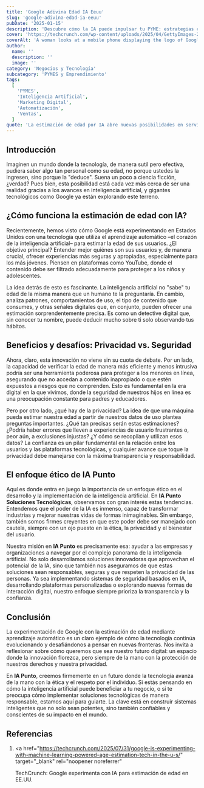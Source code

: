 ```yaml
---
title: 'Google Adivina Edad IA Eeuu'
slug: 'google-adivina-edad-ia-eeuu'
pubDate: '2025-01-15'
description: 'Descubre cómo la IA puede impulsar tu PYME: estrategias concretas de marketing, automatización y datos para aumentar ventas.'
cover: 'https://techcrunch.com/wp-content/uploads/2025/04/GettyImages-2169510461.jpg?w=1024'
coverAlt: 'A woman looks at a mobile phone displaying the logo of Google in front of a laptop screen displaying the logo of Google.'
author:
  name: ''
  description: ''
  image: ''
category: 'Negocios y Tecnología'
subcategory: 'PYMES y Emprendimiento'
tags:
  [
    'PYMES',
    'Inteligencia Artificial',
    'Marketing Digital',
    'Automatización',
    'Ventas',
  ]
quote: 'La estimación de edad por IA abre nuevas posibilidades en servicios digitales. — Sergio Rondón'
---
```

<h2 id="introduccion">Introducción</h2>

Imaginen un mundo donde la tecnología, de manera sutil pero efectiva, pudiera saber algo tan personal como su edad, no porque ustedes la ingresen, sino porque la "deduce". Suena un poco a ciencia ficción, ¿verdad? Pues bien, esta posibilidad está cada vez más cerca de ser una realidad gracias a los avances en inteligencia artificial, y gigantes tecnológicos como Google ya están explorando este terreno.

<h2 id="como-funciona-la-estimacion-de-edad">
  ¿Cómo funciona la estimación de edad con IA?
</h2>

Recientemente, hemos visto cómo Google está experimentando en Estados Unidos con una tecnología que utiliza el aprendizaje automático –el corazón de la inteligencia artificial– para estimar la edad de sus usuarios. ¿El objetivo principal? Entender mejor quiénes son sus usuarios y, de manera crucial, ofrecer experiencias más seguras y apropiadas, especialmente para los más jóvenes. Piensen en plataformas como YouTube, donde el contenido debe ser filtrado adecuadamente para proteger a los niños y adolescentes.

La idea detrás de esto es fascinante. La inteligencia artificial no "sabe" tu edad de la misma manera que un humano te la preguntaría. En cambio, analiza patrones, comportamientos de uso, el tipo de contenido que consumes, y otras señales digitales que, en conjunto, pueden ofrecer una estimación sorprendentemente precisa. Es como un detective digital que, sin conocer tu nombre, puede deducir mucho sobre ti solo observando tus hábitos.

<h2 id="beneficios-y-desafios-privacidad-vs-seguridad">
  Beneficios y desafíos: Privacidad vs. Seguridad
</h2>

Ahora, claro, esta innovación no viene sin su cuota de debate. Por un lado, la capacidad de verificar la edad de manera más eficiente y menos intrusiva podría ser una herramienta poderosa para proteger a los menores en línea, asegurando que no accedan a contenido inapropiado o que estén expuestos a riesgos que no comprenden. Esto es fundamental en la era digital en la que vivimos, donde la seguridad de nuestros hijos en línea es una preocupación constante para padres y educadores.

Pero por otro lado, ¿qué hay de la privacidad? La idea de que una máquina pueda estimar nuestra edad a partir de nuestros datos de uso plantea preguntas importantes. ¿Qué tan precisas serán estas estimaciones? ¿Podría haber errores que lleven a experiencias de usuario frustrantes o, peor aún, a exclusiones injustas? ¿Y cómo se recopilan y utilizan esos datos? La confianza es un pilar fundamental en la relación entre los usuarios y las plataformas tecnológicas, y cualquier avance que toque la privacidad debe manejarse con la máxima transparencia y responsabilidad.

<h2 id="el-enfoque-etico-de-ia-punto">El enfoque ético de IA Punto</h2>

Aquí es donde entra en juego la importancia de un enfoque ético en el desarrollo y la implementación de la inteligencia artificial. En **IA Punto Soluciones Tecnológicas**, observamos con gran interés estas tendencias. Entendemos que el poder de la IA es inmenso, capaz de transformar industrias y mejorar nuestras vidas de formas inimaginables. Sin embargo, también somos firmes creyentes en que este poder debe ser manejado con cautela, siempre con un ojo puesto en la ética, la privacidad y el bienestar del usuario.

Nuestra misión en **IA Punto** es precisamente esa: ayudar a las empresas y organizaciones a navegar por el complejo panorama de la inteligencia artificial. No solo desarrollamos soluciones innovadoras que aprovechan el potencial de la IA, sino que también nos aseguramos de que estas soluciones sean responsables, seguras y que respeten la privacidad de las personas. Ya sea implementando sistemas de seguridad basados en IA, desarrollando plataformas personalizadas o explorando nuevas formas de interacción digital, nuestro enfoque siempre prioriza la transparencia y la confianza.

<h2 id="conclusion">Conclusión</h2>

La experimentación de Google con la estimación de edad mediante aprendizaje automático es un claro ejemplo de cómo la tecnología continúa evolucionando y desafiándonos a pensar en nuevas fronteras. Nos invita a reflexionar sobre cómo queremos que sea nuestro futuro digital: un espacio donde la innovación florezca, pero siempre de la mano con la protección de nuestros derechos y nuestra privacidad.

En **IA Punto**, creemos firmemente en un futuro donde la tecnología avanza de la mano con la ética y el respeto por el individuo. Si estás pensando en cómo la inteligencia artificial puede beneficiar a tu negocio, o si te preocupa cómo implementar soluciones tecnológicas de manera responsable, estamos aquí para guiarte. La clave está en construir sistemas inteligentes que no solo sean potentes, sino también confiables y conscientes de su impacto en el mundo.

<h2 id="referencias">Referencias</h2>

1. <a
     href="https://techcrunch.com/2025/07/31/google-is-experimenting-with-machine-learning-powered-age-estimation-tech-in-the-u-s/"
     target="_blank"
     rel="noopener noreferrer"
   >
     TechCrunch: Google experimenta con IA para estimación de edad en EE.UU.
   </a>
